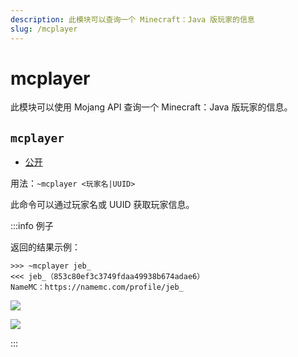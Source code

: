 ```yaml
---
description: 此模块可以查询一个 Minecraft：Java 版玩家的信息
slug: /mcplayer
---
```


# mcplayer



此模块可以使用 Mojang API 查询一个 Minecraft：Java 版玩家的信息。

## `mcplayer`

-   [公开](permissions)

用法：`~mcplayer <玩家名|UUID>`

此命令可以通过玩家名或 UUID 获取玩家信息。

:::info 例子

返回的结果示例：

```
>>> ~mcplayer jeb_
<<< jeb_（853c80ef3c3749fdaa49938b674adae6）
NameMC：https://namemc.com/profile/jeb_
```

![](https://z1.ax1x.com/2023/11/18/piNAibq.png)

![](https://z1.ax1x.com/2023/11/18/piNAZPU.png)

:::
